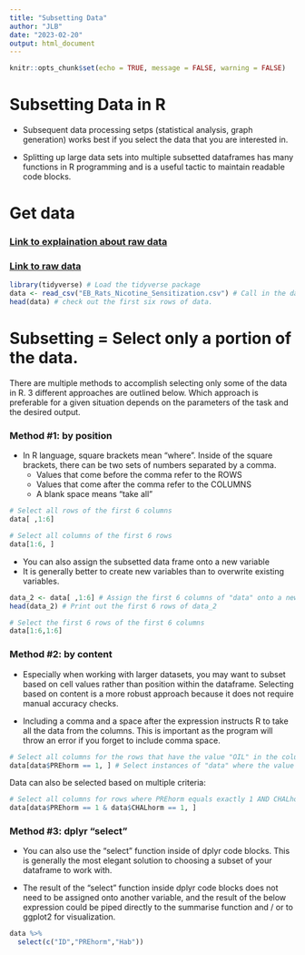 ```yaml
---
title: "Subsetting Data"
author: "JLB"
date: "2023-02-20"
output: html_document
---
```


```r
knitr::opts_chunk$set(echo = TRUE, message = FALSE, warning = FALSE)
```

# Subsetting Data in R

- Subsequent data processing setps (statistical analysis, graph generation) works best if you select the data that you are interested in. 

- Splitting up large data sets into multiple subsetted dataframes has many functions in R programming and is a useful tactic to maintain readable code blocks. 

# Get data

### [Link to explaination about raw data](https://black-cat-enthusiast.github.io/Purple_Monkey_Dishwasher/2023/07/12/example-data/)

### [Link to raw data](https://github.com/black-cat-enthusiast/Purple_Monkey_Dishwasher/blob/master/content/post/2023-08-12-Example-Data/EB_Rats_Nicotine_Sensitization.csv)

```r
library(tidyverse) # Load the tidyverse package
data <- read_csv("EB_Rats_Nicotine_Sensitization.csv") # Call in the data
head(data) # check out the first six rows of data. 
```

# Subsetting = Select only a portion of the data. 

There are multiple methods to accomplish selecting only some of the data in R. 3 different approaches are outlined below. Which approach is preferable for a given situation depends on the parameters of the task and the desired output. 

### Method #1: by position 

- In R language, square brackets mean "where". Inside of the square brackets, there can be two sets of numbers separated by a comma. 
    + Values that come before the comma refer to the ROWS 
    + Values that come after the comma refer to the COLUMNS 
    + A blank space means "take all" 

```r
# Select all rows of the first 6 columns 
data[ ,1:6]
```

```r
# Select all columns of the first 6 rows 
data[1:6, ]
```

- You can also assign the subsetted data frame onto a new variable 
- It is generally better to create new variables than to overwrite existing variables. 

```r
data_2 <- data[ ,1:6] # Assign the first 6 columns of "data" onto a new variable named data_2
head(data_2) # Print out the first 6 rows of data_2
```

```r
# Select the first 6 rows of the first 6 columns 
data[1:6,1:6]
```

### Method #2: by content

- Especially when working with larger datasets, you may want to subset based on cell values rather than position within the dataframe. Selecting based on content is a more robust approach because it does not require manual accuracy checks. 

- Including a comma and a space after the expression instructs R to take all the data from the columns. This is important as the program will throw an error if you forget to include comma space.  

```r
# Select all columns for the rows that have the value "OIL" in the column PREhorm:
data[data$PREhorm == 1, ] # Select instances of "data" where the value in the column PREhorm equals exactly 1, take all rows
```

Data can also be selected based on multiple criteria:

```r
# Select all columns for rows where PREhorm equals exactly 1 AND CHALhorm equals exactly 1. 
data[data$PREhorm == 1 & data$CHALhorm == 1, ]
```

### Method #3: dplyr "select"

- You can also use the "select" function inside of dplyr code blocks. This is generally the most elegant solution to choosing a subset of your dataframe to work with.

- The result of the "select" function inside dplyr code blocks does not need to be assigned onto another variable, and the result of the below expression could be piped directly to the summarise function and / or to ggplot2 for visualization. 

```r
data %>%
  select(c("ID","PREhorm","Hab"))
```





